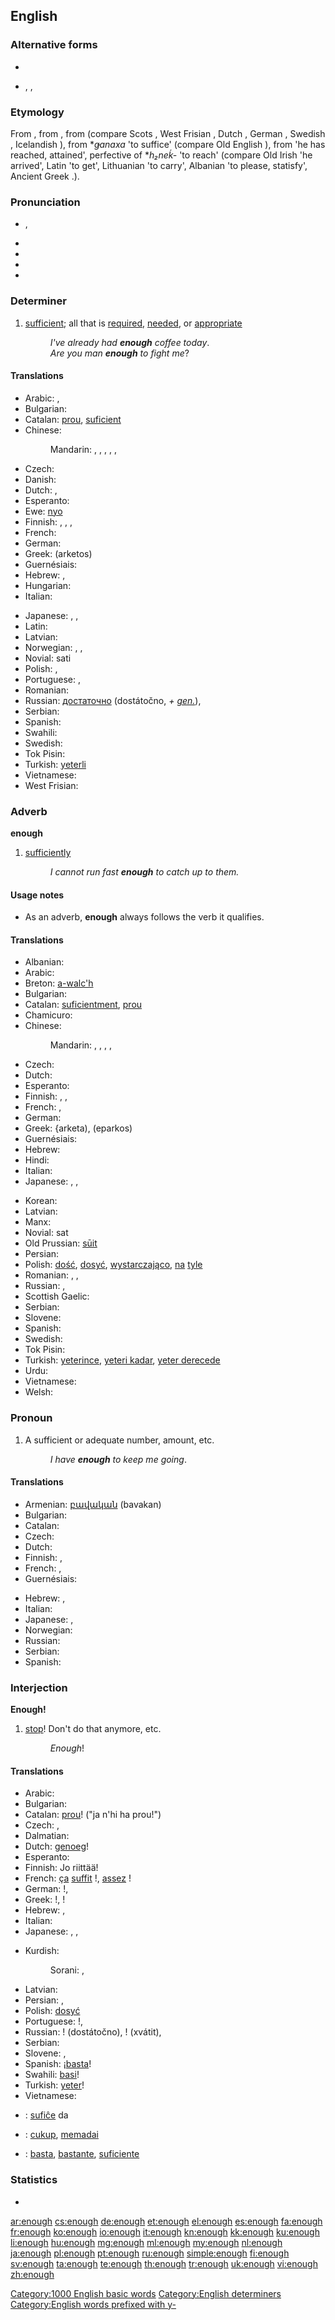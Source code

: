 {{wikipedia|dab=enough (disambiguation)|enough}}
==English==

===Alternative forms===
* {{l|en|enow}}
* {{l|en|aneuch}}, {{l|en|eneuch}}, {{l|en|eneugh}} {{qualifier|Scotland}}

===Etymology===
From {{etyl|enm}} {{term|ynough|lang=enm}}, from {{etyl|ang}} {{term|genog|ġenōg|enough|lang=ang}}, from {{proto|Germanic|ganōgaz|enough|lang=en}} (compare Scots {{term|eneuch|lang=sco}}, West Frisian {{term|genôch|lang=fy}}, Dutch {{term|genoeg|lang=nl}}, German {{term|genug|lang=de}}, Swedish {{term|nog|lang=sv}}, Icelandish {{term|nógur|lang=is}}), from *''ǥanaxa'' 'to suffice' (compare Old English {{term|geneah|ġeneah|lang=ang}}), from {{proto|Indo-European|h₂eh₂nó(n)ḱe}} 'he has reached, attained', perfective of *''h₂neḱ-'' 'to reach' (compare Old Irish {{term|tánaic|lang=sga}} 'he arrived', Latin {{term|nancisci|lang=la}} 'to get', Lithuanian {{term|nesti|nèšti|lang=lt}} 'to carry', Albanian {{term|kënaq|lang=sq}} 'to please, statisfy', Ancient Greek {{term|ἐνεγκεῖν|tr=enenkein||to carry|lang=grc}}.).

===Pronunciation===
* {{IPA|/ɪˈnʌf/}}, {{X-SAMPA|/I"nVf/}}
* {{audio|en-us-enough.ogg|Audio (US)}}
* {{audio|En-uk-enough.ogg|Audio (UK)}}
* {{rhymes|ʌf}}
* {{hyphenation|e|nough}}

===Determiner===
{{en-det}}

# [[sufficient]]; all that is [[required]], [[needed]], or [[appropriate]]
#: ''I've already had '''enough''' coffee today''.
#: ''Are you man '''enough''' to fight me''?

====Translations====
{{trans-top|sufficient}}
* Arabic: {{t|ar|‏كاف|tr=kaaf}}, {{t|ar|كفى|tr=kafaa}}
* Bulgarian: {{t|bg|достатъчно|sc=Cyrl}}
* Catalan: [[prou]], [[suficient]]
* Chinese:
*: Mandarin: {{t|zh|夠|sc=Hani}}, {{t|zh|够|tr=gòu|sc=Hani}}, {{t|zh|足夠|sc=Hani}}, {{t|zh|足够|tr=zúgòu|sc=Hani}}, {{t|zh|充足|tr=chōngzú|sc=Hani}}, {{t|zh|足|tr=zú|sc=Hani}}
* Czech: {{t|cs|dost}}
* Danish: {{t-|da|nok}}
* Dutch: {{t+|nl|genoeg}}, {{t+|nl|voldoende}}
* Esperanto: {{t|eo|sufiĉa}}
* Ewe: [[nyo]]
* Finnish: {{t+|fi|tarpeeksi}}, {{t-|fi|riittävästi}}, {{t-|fi|kylliksi}},  {{t-|fi|kyllin}}
* French: {{t+|fr|assez}}
* German: {{t+|de|genug}}
* Greek: {{t+|el|αρκετός}} (arketos)
* Guernésiais: {{tø|roa-grn|assaïz}}
* Hebrew: {{t|he|מספיק|tr=maspík}}, {{t|he|די|tr=dái}}
* Hungarian: {{t+|hu|elég}}
* Italian: {{t+|it|abbastanza}}
{{trans-mid}}
* Japanese: {{t|ja|十分|tr=じゅうぶん, jūbun|sc=Jpan}}, {{t|ja|充分|tr=じゅうぶん, jūbun|sc=Jpan}}, {{t|ja|足りる|tr=たりる, tariru|sc=Jpan}}
* Latin: {{t+|la|satis}}
* Latvian: {{t|lv|gana}}
* Norwegian: {{t-|no|nok}}, {{t|no|tilstrekkelig}}, {{t|no|fyllestgjørende}}
* Novial: sati
* Polish: {{t+|pl|dość}}, {{t|pl|wystarczająco}}
* Portuguese: {{t+|pt|bastante}}, {{t+|pt|suficiente}}
* Romanian: {{t|ro|destul}}
* Russian: [[достаточно]] (dostátočno, ''+ [[genitive case|gen.]]''),  {{t+|ru|довольно|tr=dovól’no}}
* Serbian: {{t-|sr|довољно|tr=dovoljno|sc=Cyrl}}
* Spanish: {{t-|es|bastante}}
* Swahili: {{t+|sw|basi|xs=Swahili}}
* Swedish: {{t+|sv|tillräckligt}}
* Tok Pisin: {{t|tpi|inap}}
* Turkish: [[yeterli]]
* Vietnamese: {{t|vi|đủ}}
* West Frisian: {{t-|fy|genôch|xs=West Frisian}}
{{trans-bottom}}

===Adverb===
'''enough'''

# [[sufficiently]]
#: ''I cannot run fast '''enough''' to catch up to them.''

====Usage notes====
* As an adverb, '''enough''' always follows the verb it qualifies.

====Translations====
{{trans-top|sufficiently}}
* Albanian: {{t|sq|mjaft}}
* Arabic: {{t|ar|تمام|tr=tamāman|alt=تمامًا|sc=Arab}}
* Breton: [[a-walc'h]]
* Bulgarian: {{t|bg|достатъчно|sc=Cyrl}}
* Catalan: [[suficientment]], [[prou]]
* Chamicuro: {{tø|ccc|ma'sha}}
* Chinese:
*: Mandarin: {{t|zh|足夠|sc=Hani}}, {{t|zh|足够|tr=zúgòu|sc=Hani}}, {{t|zh|夠|sc=Hani}}, {{t|zh|够|tr=gòu|sc=Hani}}, {{t|zh|充足|tr=chōngzú|sc=Hani}}
* Czech: {{t|cs|dost}}
* Dutch: {{t+|nl|genoeg}}
* Esperanto: {{t+|eo|sufiĉe|xs=Esperanto}}
* Finnish: {{t+|fi|tarpeeksi}}, {{t-|fi|kyllin}}, {{t|fi|riittävän}}
* French: {{t+|fr|suffisamment}}, {{t+|fr|assez}}
* German: {{t+|de|genug}}
* Greek: {{t+|el|αρκετά}}{arketa), {{t+|el|επαρκώς}} (eparkos)
* Guernésiais: {{tø|roa-grn|assaïz}}
* Hebrew: {{t|he|מספיק|tr=maspík}}
* Hindi: {{t|hi|काफ़ी|tr=kāfī|sc=Deva}}
* Italian: {{t+|it|abbastanza}}
* Japanese: {{t|ja|十分|tr=じゅうぶんに, jūbun ni|alt=十分に|sc=Jpan}}, {{t|ja|充分|tr=じゅうぶんに, jūbun ni|alt=充分に|sc=Jpan}}, {{t|ja|足りる|tr=tarite|alt=足りて|sc=Jpan}}
{{trans-mid}}
* Korean: {{t|ko|충분히|tr=chungbunhi|sc=Kore}}
* Latvian: {{t|lv|gana}}
* Manx: {{t|gv|dy liooar}}
* Novial: sat
* Old Prussian: [[sūit]]
* Persian: {{t|fa|کافی|tr=kâfi|sc=fa-Arab}}
* Polish: [[dość]], [[dosyć]], [[wystarczająco]], [[na]] [[tyle]]
* Romanian: {{t|ro|destul}}, {{t|ro|suficient}}, {{t|ro|de ajuns}}
* Russian: {{t+|ru|достаточно|tr=dostátočno}}, {{t|ru|довольно|tr=dovól'no|sc=Cyrl}}
* Scottish Gaelic: {{t-|gd|gu leòr|xs=Scottish Gaelic}}
* Serbian: {{t-|sr|довољно|tr=dovoljno|sc=Cyrl}}
* Slovene: {{t+|sl|dovolj}}
* Spanish: {{t-|es|suficientemente}}
* Swedish: {{t+|sv|tillräckligt}}
* Tok Pisin: {{t|tpi|inap}}
* Turkish: [[yeterince]], [[yeteri kadar]], [[yeter derecede]]
* Urdu: {{t|ur|کافی|tr=kāfī|sc=ur-Arab}}
* Vietnamese: {{t|vi|đủ}}
* Welsh: {{t-|cy|gwala|xs=Welsh}}
{{trans-bottom}}

===Pronoun===
{{en-pron}}

# A sufficient or adequate number, amount, etc.
#: ''I have '''enough''' to keep me going''.

====Translations====
{{trans-top|a sufficient or adequate number, amount, etc}}
* Armenian: [[բավական]] (bavakan)
* Bulgarian: {{t|bg|достатъчно|sc=Cyrl}}
* Catalan: {{t-|ca|prou}}
* Czech: {{t+|cs|dost}}
* Dutch: {{t+|nl|genoeg}}
* Finnish: {{t+|fi|tarpeeksi}}, {{t-|fi|riittävästi}}
* French: {{t+|fr|suffisamment}}, {{t+|fr|assez}}
* Guernésiais: {{tø|roa-grn|assaïz}}
{{trans-mid}}
* Hebrew: {{t|he|מספיק|tr=maspík}}, {{t|he|די|tr=dái}}
* Italian: {{t|it|abbastanza}}
* Japanese: {{t|ja|十分|tr=じゅうぶん, jūbun|sc=Jpan}}, {{t|ja|充分|tr=じゅうぶん, jūbun|sc=Jpan}}
* Norwegian: {{t|no|nok}}
* Russian: {{t+|ru|достаточно|tr=dostátočno}}
* Serbian: {{t-|sr|довољно|tr=dovoljno|sc=Cyrl}}
* Spanish: {{t-|es|bastante}}
{{trans-bottom}}

===Interjection===
'''Enough!'''

# [[stop]]! Don't do that anymore, etc.
#: ''Enough''!

====Translations====
{{trans-top|stop!}}
* Arabic: {{t-|ar|مه|مَه}}
* Bulgarian: {{t|bg|достатъчно|sc=Cyrl}}
* Catalan: [[prou]]! ("ja n'hi ha prou!")
* Czech: {{t|cs|dost}}, {{t|cs|a dost}}
* Dalmatian: {{tø|dlm|buosta}}
* Dutch: [[genoeg]]!
* Esperanto: {{t+|eo|sufiĉe|xs=Esperanto}}
* Finnish: Jo riittää!
* French: [[ça]] [[suffit]] !, [[assez]] !
* German: {{t-|de|halt}}!, {{t-|de|das genügt}}
* Greek: {{t-|el|φτάνει|tr=ftanei}}!, {{t-|el|αρκετά|tr=arketa}}!
* Hebrew: {{t|he|מספיק|tr=maspík}}, {{t|he|די|tr=dái}}
* Italian: {{t+|it|basta}}
* Japanese: {{t|ja|十分|tr=じゅうぶんだ, jūbun da|sc=Jpan|alt=十分だ}}, {{t|ja|充分|tr=じゅうぶんだ, jūbun da|sc=Jpan|alt=充分だ}}, {{qualifier|imperative, informal}} {{t|ja|止める|tr=やめろ, yamero|alt=止めろ|sc=Jpan}}
{{trans-mid}}
* Kurdish:
*: Sorani: {{t|ku|به‌س|tr=bes|sc=ku-Arab}}, {{t|ku|ته‌واو|tr=tewaw|sc=ku-Arab}}
* Latvian: {{t|lv|gana!}}
* Persian: {{t|fa|کافی|sc=fa-Arab}}, {{t|fa|بس|sc=fa-Arab}}
* Polish: [[dosyć]]
* Portuguese: {{t+|pt|basta}}!, {{t|pt|chega!}}
* Russian: {{t+|ru|достаточно}}! (dostátočno), {{t+|ru|хватать|alt=хватит}}! (xvátit), {{t|ru|баста|tr=básta!|alt=баста!|sc=Cyrl}}
* Serbian: {{t-|sr|доста|tr=dosta|sc=Cyrl}}
* Slovene: {{t+|sl|dovolj}}, {{t-|sl|basta}}
* Spanish: ¡[[basta]]!
* Swahili: [[basi]]!
* Turkish: [[yeter]]!
* Vietnamese: {{t|vi|đủ rồi|alt=đủ rồi !}}
{{trans-bottom}}

{{checktrans-top}}
* {{ttbc|eo}}: [[sufiĉe]] da
* {{ttbc|id}}: [[cukup]], [[memadai]]
* {{ttbc|es}}: [[basta]], [[bastante]], [[suficiente]]
{{trans-bottom}}

===Statistics===
* {{rank|nor|moment|however|228|enough|quite|brought|woman}}

[[Category:1000 English basic words]]
[[Category:English determiners]]
[[Category:English words prefixed with y-]]

[[ar:enough]]
[[cs:enough]]
[[de:enough]]
[[et:enough]]
[[el:enough]]
[[es:enough]]
[[fa:enough]]
[[fr:enough]]
[[ko:enough]]
[[io:enough]]
[[it:enough]]
[[kn:enough]]
[[kk:enough]]
[[ku:enough]]
[[li:enough]]
[[hu:enough]]
[[mg:enough]]
[[ml:enough]]
[[my:enough]]
[[nl:enough]]
[[ja:enough]]
[[pl:enough]]
[[pt:enough]]
[[ru:enough]]
[[simple:enough]]
[[fi:enough]]
[[sv:enough]]
[[ta:enough]]
[[te:enough]]
[[th:enough]]
[[tr:enough]]
[[uk:enough]]
[[vi:enough]]
[[zh:enough]]
